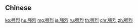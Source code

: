 {{also|強烈}}
==Chinese==
{{zh-see|強烈}}

[[ko:强烈]]
[[hu:强烈]]
[[mg:强烈]]
[[ja:强烈]]
[[ru:强烈]]
[[th:强烈]]
[[chr:强烈]]
[[zh:强烈]]